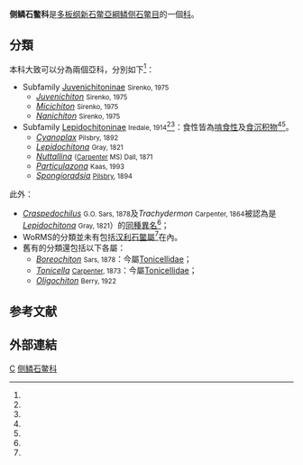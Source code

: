 {{Automatic taxobox
| taxon = Lepidochitona
| authority = Iredale, 1914<ref name=WoRMS_488020 />
| image = Lepidochitona cinerea.JPG
| image_caption = ''[[Lepidochitona_cinerea|Lepidochitona cinerea]]''
| subdivision_ranks = [[屬_(生物)|屬]]
| subdivision = [[#分類|見內文]]
| synonyms = Tonicellidae Simroth, 1894<ref name=WoRMS_488020 /><ref name=Festivus />
}}

'''侧鳞石鳖科''''''''{{lang|la|Lepidochitonidae}}'''''是[[多板纲|多板纲]][[新石鳖亞綱|新石鳖亞綱]][[鳞侧石鳖目|鳞侧石鳖目]]的一個[[科_(生物)|科]]。

==分類==
本科大致可以分為兩個亞科，分別如下<ref name=WoRMS_488020 />：
* Subfamily [[Juvenichitoninae|Juvenichitoninae]] <small>Sirenko, 1975</small>
** ''[[Juvenichiton|Juvenichiton]]'' <small>Sirenko, 1975</small>
** ''[[Micichiton|Micichiton]]'' <small>Sirenko, 1975</small>
** ''[[Nanichiton|Nanichiton]]'' <small>Sirenko, 1975</small>
* Subfamily [[Lepidochitoninae|Lepidochitoninae]] <small>Iredale, 1914</small><ref name=WoRMS_488021 /><ref name=Festivus />：食性皆為[[啃食性动物|啃食性]]及[[食沉积物动物|食沉积物]]<ref name=WoRMS_488021 /><ref name=tjau />。
** ''[[Cyanoplax|Cyanoplax]]'' <small>Pilsbry, 1892</small>
** ''[[Lepidochitona|Lepidochitona]]'' <small>Gray, 1821</small>
** ''[[Nuttallina|Nuttallina]]'' <small>([[Phillip_Pearsall_Carpenter|Carpenter]] MS) Dall, 1871</small>
** ''[[Particulazona|Particulazona]]'' <small>Kaas, 1993</small>
** ''[[Spongioradsia|Spongioradsia]]'' <small>[[Henry_Augustus_Pilsbry|Pilsbry]], 1894</small>

此外：
* ''[[Craspedochilus|Craspedochilus]]'' <small>G.O. Sars, 1878</small>及''Trachydermon'' <small>Carpenter, 1864</small>被認為是''[[Lepidochitona|Lepidochitona]]'' <small>Gray, 1821</small>）的[[同種異名|同種異名]]<ref name=WoRMS_488020 />；
*WoRMS的分類並未有包括[[汉利石鳖屬|汉利石鳖屬]]<ref name=shell_3533 />在內。
*舊有的分類還包括以下各屬：
** ''[[Boreochiton|Boreochiton]]'' <small>Sars, 1878</small>：今屬[[Tonicellidae|Tonicellidae]]；
** ''[[Tonicella|Tonicella]]'' <small>[[Phillip_Pearsall_Carpenter|Carpenter]], 1873</small>：今屬[[Tonicellidae|Tonicellidae]]；
** ''[[Oligochiton|Oligochiton]]'' <small>Berry, 1922</small>

==参考文献==
{{reflist |refs=
<ref name=Festivus>{{cite journal
 |last1=Stebbins |first1=T. D.
 |last2=Eernisse |first2=D. J.
 |year=2009
 |title=Chitons (Mollusca: Polyplacophora) known from benthic monitoring programs in the Southern California Bight
 |journal=The Festivus
 |volume=41 |issue=6 |pages=53–100, errata
 |language=en }}</ref>
<ref name=shell_3533>{{cite web
 |url=http://shell.sinica.edu.tw/chinese/shellbase_detail.php?science_no=3533
 |title=国际贝库：中华汉利石鳖
 |publisher=台湾贝类资料库
 |accessdate=2009-08-11
 |archive-date=2017-12-05
 |archive-url=https://web.archive.org/web/20171205143533/http://shell.sinica.edu.tw/chinese/shellbase_detail.php?science_no=3533
 |dead-url=no
 }}</ref>
<ref name=tjau>{{cite web
 |url          = http://course.tjau.edu.cn/aqua/uploadfile/201341794826940.ppt
 |year         = 2013
 |title        = 第五章海洋生物群落中的种间关系
 |accessdate   = 2015-06-09
 |language     = zh-hans
 |archive-date = 2017-01-09
 |archive-url  = https://web.archive.org/web/20170109022654/http://course.tjau.edu.cn/aqua/uploadfile/201341794826940.ppt
 |dead-url     = yes
}}</ref>
<ref name=WoRMS_488020>{{cite WoRMS
 |last=Schwabe |first=Enrico |authorlink=WoRMS
 |id=488020 |title=Lepidochitonidae Iredale, 1914
 |date=2009-03-17 |accessdate=2015-05-27 }}</ref>
<ref name=WoRMS_488021>{{cite WoRMS
 |last=Schwabe |first=Enrico |authorlink=WoRMS
 |id=488020 |title=Lepidochitoninae Iredale, 1914
 |date=2010-07-01 |accessdate=2015-05-27 }}</ref>
}}

==外部連結==
{{commonscat|Lepidochitona}}

{{Taxonbar}}
[[Category:1914年描述的分类群|C]]
[[Category:侧鳞石鳖科|]]